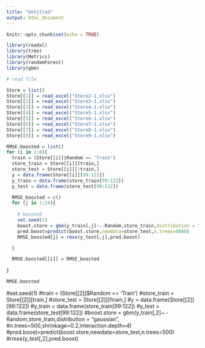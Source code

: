 ```yaml
---
title: "Untitled"
output: html_document
---
```


```r
knitr::opts_chunk$set(echo = TRUE)
```


```r

library(readxl)
library(tree)
library(Metrics)
library(randomForest)
library(gbm)

# read file

Store = list()
Store[[1]] = read_excel("Store2-1.xlsx")
Store[[2]] = read_excel("Store3-1.xlsx")
Store[[3]] = read_excel("Store4-1.xlsx")
Store[[4]] = read_excel("Store5-1.xlsx")
Store[[5]] = read_excel("Store6-1.xlsx")
Store[[6]] = read_excel("Store7-1.xlsx")
Store[[7]] = read_excel("Store8-1.xlsx")
Store[[8]] = read_excel("Store9-1.xlsx")

RMSE.boosted = list()
for (i in 1:8){
  train = (Store[[i]]$Random == 'Train')
  store_train = Store[[i]][train,]
  store_test = Store[[i]][!train,]
  y = data.frame(Store[[i]][99:122])
  y_train = data.frame(store_train[99:122])
  y_test = data.frame(store_test[99:122])

  RMSE_boosted = c()
  for (j in 1:24){
    
    # boosted
    set.seed(1)
    boost.store = gbm(y_train[,j]~.-Random,store_train,distribution = "gaussian", n.trees=5000,shrinkage=0.2,interaction.depth=4)
    pred.boost=predict(boost.store,newdata=store_test,n.trees=5000)
    RMSE_boosted[j] = rmse(y_test[,j],pred.boost)

  }

  RMSE.boosted[[i]] = RMSE_boosted
  
}

RMSE.boosted
```

#set.seed(1)
#train = (Store[[2]]$Random == 'Train')
#store_train = Store[[2]][train,]
#store_test = Store[[2]][!train,]
#y = data.frame(Store[[2]][99:122])
#y_train = data.frame(store_train[99:122])
#y_test = data.frame(store_test[99:122])
#boost.store = gbm(y_train[,2]~.-Random,store_train,distribution = "gaussian", #n.trees=500,shrinkage=0.2,interaction.depth=4)
#pred.boost=predict(boost.store,newdata=store_test,n.trees=500)
#rmse(y_test[,2],pred.boost)
